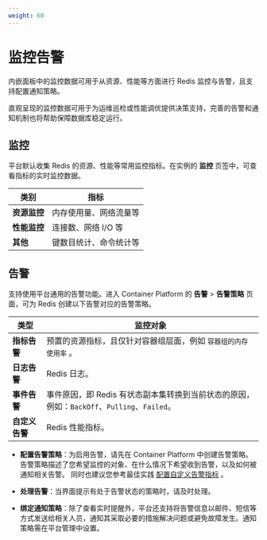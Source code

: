 ```yaml
---
weight: 60
---
```


# 监控告警

内嵌面板中的监控数据可用于从资源、性能等方面进行 Redis 监控与告警，且支持配置通知策略。

直观呈现的监控数据可用于为运维巡检或性能调优提供决策支持，完善的告警和通知机制也将帮助保障数据库稳定运行。

## 监控

平台默认收集 Redis 的资源、性能等常用监控指标。在实例的 **监控** 页签中，可查看指标的实时监控数据。



| 类别     | 指标                                                         |
| -------- | ------------------------------------------------------------ |
| **资源监控** | 内存使用量、网络流量等                           |
| **性能监控** | 连接数、网络 I/O 等 |
| **其他** | 键数目统计、命令统计等 |


## 告警

支持使用平台通用的告警功能。进入 Container Platform 的 **告警** > **告警策略** 页面，可为 Redis 创建以下告警对应的告警策略。

| 类型       | 监控对象                                                     |
| ---------- | ------------------------------------------------------------ |
| **指标告警**   | 预置的资源指标，且仅针对容器组层面，例如 `容器组的内存使用率` 。 |
| **日志告警**   | Redis 日志。                                                 |
| **事件告警**   | 事件原因，即 Redis 有状态副本集转换到当前状态的原因，例如：`BackOff`、`Pulling`、`Failed`。 |
| **自定义告警** | Redis 性能指标。                                               |

* **配置告警策略**：为启用告警，请先在 Container Platform 中创建告警策略。告警策略描述了您希望监控的对象、在什么情况下希望收到告警，以及如何被通知相关告警。
同时也建议您参考最佳实践 [配置自定义告警指标]() 。


* **处理告警**：当界面提示有处于告警状态的策略时，请及时处理。

* **绑定通知策略**：除了查看实时提醒外，平台还支持将告警信息以邮件、短信等方式发送给相关人员，通知其采取必要的措施解决问题或避免故障发生。通知策略需在平台管理中设置。
